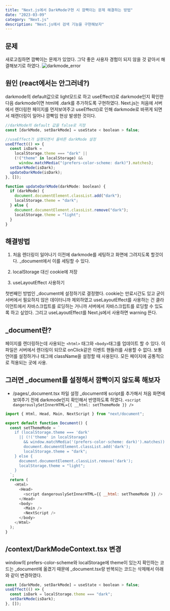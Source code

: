 ```yaml
---
title: "Next.js에서 DarkMode구현 시 깜빡이는 문제 해결하는 방법"
date: "2023-03-09"
category: "Next.js"
description: "Next.js에서 검색 기능을 구현해보자"
---
```


## 문제

새로고침하면 깜빡이는 문제가 있었다. 그닥 좋은 사용자 경험이 되지 않을 것 같아서 해결해보기로 하였다.
![darkmode_error](/videos/darkmode-error.gif)

## 원인 (react에서는 안그러네?)

darkmode의 default값으로 light모드로 하고 useEffect()로 darkmode인지 확인한 다음 darkmode이면 html에 .dark를 추가하도록 구현하였다.
Next.js는 처음에 서버에서 렌더링한 페이지를 먼저보여주고 useEffect()로 인해 darkmode로 바뀌게 되면서 재렌더링이 일어나 깜빡임 현상 발생한 것이다.

```javascript
//darkMode의 default 값을 false로 지정
const [darkMode, setDarkMode] = useState < boolean > false;

//useEffect가 실행되면서 올바른 darkMode 설정
useEffect(() => {
  const isDark =
    localStorage.theme === "dark" ||
    (!("theme" in localStorage) &&
      window.matchMedia("(prefers-color-scheme: dark)").matches);
  setDarkMode(isDark);
  updateDarkMode(isDark);
}, []);

function updateDarkMode(darkMode: boolean) {
  if (darkMode) {
    document.documentElement.classList.add("dark");
    localStorage.theme = "dark";
  } else {
    document.documentElement.classList.remove("dark");
    localStorage.theme = "light";
  }
}
```

## 해결방법

1. 처음 렌더링이 일어나기 이전에 darkmode를 세팅하고 화면에 그려지도록 할것이다. \_document에서 이를 세팅할 수 있다.

2. localStorage 대신 cookie에 저장

3. useLayoutEffect 사용하기

첫번째인 방법인 \_document에 설정하기로 결정했다. cookie는 만료시간도 있고 굳이 서버에서 필요하지 않은 데이터니까 제외하였고 useLayoutEffect를 사용하는 건 클라이언트에서 자바스크립트를 로딩하는 거니까 서버에서 자바스크립트를 로딩할 수 있도록 하고 싶었다. 그리고 useLayoutEffect를 Next.js에서 사용하면 warning 뜬다.

## \_document란?

페이지를 렌더링하는데 사용되는 `<html>` 태그와 `<body>`태그를 업데이트 할 수 있다. 이 파일은 서버에서 렌더링이 되므로 onClick같은 이벤트 핸들러를 사용할 수 없다. 보통 언어를 설정하거나 태그에 className을 설정할 때 사용된다. 모든 페이지에 공통적으로 적용되는 곳에 사용.

## 그러면 \_document를 설정해서 깜빡이지 않도록 해보자

- /pages/\_document.tsx 파일 설정
  \_document에 script를 추가해서 처음 화면에 보여주기 전에 darkmode인지 확인해서 반영하도록 하였다.
  `<script dangerouslySetInnerHTML={{ __html: setThemeMode }} />`

```js
import { Html, Head, Main, NextScript } from "next/document";

export default function Document() {
  const setThemeMode = `
    if (localStorage.theme === 'dark'
      || (!('theme' in localStorage)
        && window.matchMedia('(prefers-color-scheme: dark)').matches)) {
        document.documentElement.classList.add('dark');
        localStorage.theme = "dark";
    } else {
      document.documentElement.classList.remove('dark');
      localStorage.theme = "light";
    }
  `;
  return (
    <Html>
      <Head>
        <script dangerouslySetInnerHTML={{ __html: setThemeMode }} />
      </Head>
      <body>
        <Main />
        <NextScript />
      </body>
    </Html>
  );
}
```

## /context/DarkModeContext.tsx 변경

window의 prefers-color-scheme와 localStorage에 theme이 있는지 확인하는 코드는 \_document에 옮겼기 때문에 \_document.tsx랑 반복되는 코드는 삭제해서 아래와 같이 변경하였다.

```js
const [darkMode, setDarkMode] = useState < boolean > false;
useEffect(() => {
  const isDark = localStorage.theme === "dark";
  setDarkMode(isDark);
}, []);
```
